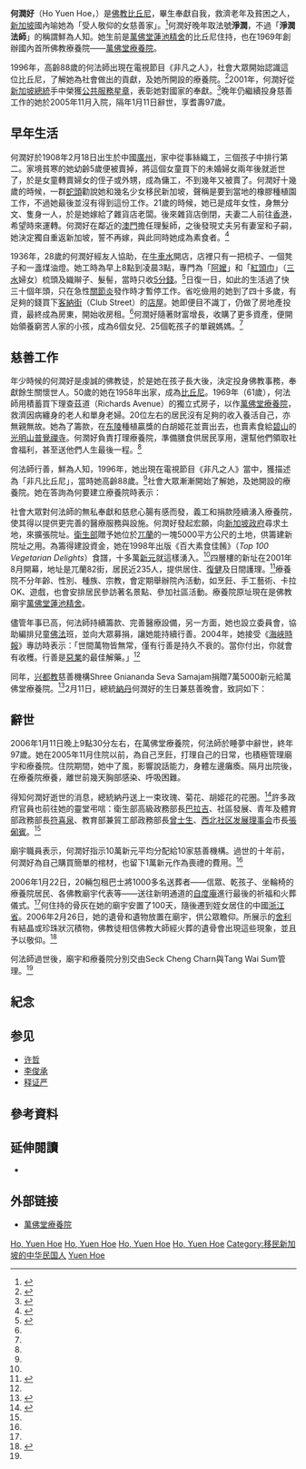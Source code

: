 {{Infobox Buddhist
| 圖像            = 
| 圖像大小        = 
| 圖像說明        = 
| 姓名            = 何潤好
| 法號            = 淨潤
| birth_date      ={{Birth date|1908|2|18|df=y}}
| birth_place     = {{QING|廣東省}}[[廣州府|廣州府]]
| death_date      ={{Death date and age|2006|1|11|1908|2|18|df=y}}
| death_place     = {{SIN}}[[兀蘭|兀蘭]]
| 國籍            = {{SIN}}
| 宗派            = [[大乘佛教|大乘佛教]]、[[禅宗|禅宗]]
| 頭銜            = [[比丘尼|比丘尼]]
| 修行法門        = [[慈善|慈善]]
| 獎項            = 新加坡社会服务奖
}}
{{佛教}}
'''何潤好'''（Ho Yuen Hoe，{{bd|1908年|2月18日|2006年|1月11日}}）是[[佛教|佛教]][[比丘尼|比丘尼]]，畢生奉獻自我，救濟老年及貧困之人，[[新加坡|新加坡]]國內喻她為「受人敬仰的女慈善家」。<ref>{{cite news | title = Headliners: Venerable Ho Yuen Hoe — Singapore's grand dame of charity | date = 15 January 2006 | publisher = The Straits Times}}</ref>何潤好晚年取法號'''淨潤'''，不過「'''淨潤法師'''」的稱謂鮮為人知。她生前是[[萬佛堂蓮池精舍|萬佛堂蓮池精舍]]的比丘尼住持，也在1969年創辦國內首所佛教療養院——[[萬佛堂療養院|萬佛堂療養院]]。

1996年，高齡88歲的何法師出現在電視節目《非凡之人》，社會大眾開始認識這位比丘尼，了解她為社會做出的貢獻，及她所開設的療養院。<ref name="MFT">{{cite web | url = http://www.mft.org.sg/ourfounder.asp | title = Our Founder—A Tribute | accessdate = 26 September 2007 | publisher = Man Fut Tong Nursing Home | archiveurl = https://web.archive.org/web/20070826195005/http://www.mft.org.sg/ourfounder.asp | archivedate = 2007-08-26 | dead-url = no }}</ref>2001年，何潤好從[[新加坡總統|新加坡總統]]手中榮獲[[公共服務星章|公共服務星章]]，表彰她對國家的奉獻。<ref name="Tania">{{cite news |last=Wong Kim Hoh, Tania Tan |title=Abbess who devoted her life to charity dies |publisher=The Straits Times|date=13 January 2006}}</ref>晚年仍繼續投身慈善工作的她於2005年11月入院，隔年1月11日辭世，享耆壽97歲。

==早年生活==
何潤好於1908年2月18日出生於中國[[廣州|廣州]]，家中從事絲織工，三個孩子中排行第二。家境貧寒的她幼齡5歲便被賣掉，將這個女童買下的未婚婦女兩年後就逝世了，於是女童轉賣婦女的侄子或外甥，成為傭工，不到幾年又被賣了。何潤好十幾歲的時候，一群[[蛇頭|蛇頭]]勸說她和幾名少女移民新加坡，聲稱是要到當地的橡膠種植園工作，不過她最後並沒有得到這份工作。21歲的時候，她已是成年女性，身無分文、隻身一人，於是她嫁給了雜貨店老闆。後來雜貨店倒閉，夫妻二人前往[[香港|香港]]，希望時來運轉。何潤好在鄰近的[[澳門|澳門]]擔任理髮師，之後發現丈夫另有妻室和子嗣，她決定獨自重返新加坡，誓不再嫁，與此同時她成為素食者。<ref name="Wong">{{cite book | last = Wong | first = Kim Hoh | title = A Life Less Ordinary—The Grace of An Earth Angel | publisher = Singapore: Marshall Cavendish | year = 2005 | isbn = 981-261-206-8 | pages= 16–18 }}</ref>

1936年，28歲的何潤好經友人協助，在[[牛車水|牛車水]]開店，店裡只有一把梳子、一個凳子和一盞煤油燈。她工時為早上8點到凌晨3點，專門為「[[阿嬤|阿嬤]]」和「[[紅頭巾|紅頭巾]]」（[[三水区|三水]]婦女）梳頭及織辮子、髮髻，當時只收[[叻币|5分錢]]。<ref name="Wong2">{{cite news | last = Wong | first = Kim Hoh | title = Faith, hope and charity | publisher = [[The_Straits_Times|The Straits Times]] | pages = | date = 29 February 2004 }}</ref>日復一日，如此的生活過了快三十個年頭，只在急性[[關節炎|關節炎]]發作時才暫停工作。省吃儉用的她到了四十多歲，有足夠的錢買下[[客納街|客納街]]（Club Street）的[[店屋|店屋]]。她即便目不識丁，仍做了房地產投資，最終成為房東，開始收房租。<ref name="Wong2"/>何潤好隨著財富增長，收購了更多資產，便開始領養窮苦人家的小孩，成為6個女兒、25個乾孩子的單親媽媽。<ref name="Wong2"/>

==慈善工作==
年少時候的何潤好是虔誠的佛教徒，於是她在孩子長大後，決定投身佛教事務，奉獻餘生關懷世人。50歲的她在1958年出家，成為[[比丘尼|比丘尼]]。1969年（61歲），何法師用積蓄買下理查茲道（Richards Avenue）的獨立式房子，以作[[萬佛堂療養院|萬佛堂療養院]]，救濟因病纏身的老人和單身老婦。20位左右的居民沒有足夠的收入養活自己，亦無親無故。她為了籌款，在[[东陵|东陵]]種植贏獎的白胡姬花並賣出去，也賣素食給[[碧山|碧山]]的[[光明山普覺禪寺|光明山普覺禪寺]]。何潤好負責打理療養院，準備膳食供居民享用，還幫他們領取社會福利，甚至送他們人生最後一程。<ref name="Wong"/>

何法師行善，鮮為人知，1996年，她出現在電視節目《非凡之人》當中，獲描述為「非凡比丘尼」，當時她高齡88歲。<ref name="MFT"/>社會大眾漸漸開始了解她，及她開設的療養院。她在答詢為何要建立療養院時表示：

{{blockquote|我曾經在一些療養院裡協助餵食老人家，看到他們面色黯淡，令我心酸。有位老人家告訴我，他們都是「直」著進療養院，「橫」著出來。我或許不識幾個字，但是我想回饋社會，我可不想就坐著等死。<ref name="Wong"/>}}

社會大眾對何法師的無私奉獻和慈悲心腸有感而發，義工和捐款陸續湧入療養院，使其得以提供更完善的醫療服務與設施。何潤好發起宏願，向[[新加坡政府|新加坡政府]]尋求土地，來擴張院址。[[新加坡卫生部|衛生部]]贈予她位於[[兀蘭|兀蘭]]的一塊5000平方公尺的土地，供籌建新院址之用。為籌得建設資金，她在1998年出版《百大素食佳餚》（''Top 100 Vegetarian Delights''）食譜，十多萬[[新元|新元]]就這樣湧入。<ref name="Wong"/>四層樓的新址在2001年8月開幕，地址是兀蘭82街，居民近235人，提供居住、[[復健|復健]]及日間護理。<ref>{{cite web |url=http://www.mft.org.sg/ourresidents.asp |title=Our Residents |accessdate=26 September 2007 |publisher=Man Fut Tong Nursing Home |archiveurl=https://web.archive.org/web/20070826195053/http://www.mft.org.sg/ourresidents.asp |archivedate=2007-08-26 |dead-url=no }}</ref>療養院不分年齡、性別、種族、宗教，會定期舉辦院內活動，如烹飪、手工藝術、卡拉OK、遊戲，也會安排居民參訪著名景點、參加社區活動。療養院原址現在是佛教廟宇[[萬佛堂蓮池精舍|萬佛堂蓮池精舍]]。

儘管年事已高，何法師持續籌款、完善醫療設備，另一方面，她也設立委員會，協助編排兒童[[佛法|佛法]]班，並向大眾募捐，讓她能持續行善。2004年，她接受《[[海峽時報|海峽時報]]》專訪時表示：「世間萬物皆無常，僅有行善是持久不衰的。當你付出，你就會有收穫。行善是[[業_(佛教)|惡業]]的最佳解藥。」<ref name="Wong"/>

同年，[[兴都教|兴都教]]慈善機構Shree Gniananda Seva Samajam捐贈7萬5000新元給萬佛堂療養院。<ref>{{cite news |title=In Short—Charity Donates $75,000 To Home |publisher=[[The_Straits_Times|The Straits Times]] |date=27 September 2004}}</ref>2月11日，總統[[納丹|納丹]]何潤好的生日兼慈善晚會，致詞如下：

{{blockquote|本次萬佛堂療養院慈善晚會活動為何潤好法師的96歲[[農曆|農曆]]生日。這場晚會也反映何法師多年來照顧老弱病殘，不分種族、言語、宗教。回顧著何法師這些年建立起的慈善事業，不愧是老幼國人的最強榜樣⋯⋯我和夫人祝何法師生日快樂、健康喜樂，也要感謝她對社區的寶貴貢獻。我們也祝萬佛堂療養院在服務病弱老人的事業上諸事順利。<ref>{{cite web |last=Nathan |first=S. R. |url=http://www.mft.org.sg/presidentmessage.asp |title=President's Message to Ven Ho Yuen Hoe |archiveurl=https://web.archive.org/web/20090105174645/http://www.mft.org.sg/presidentmessage.asp |archivedate=2009-01-05 |deadurl=yes |accessdate=24 April 2012 |publisher=Man Fut Tong Nursing Home }}</ref> }}

==辭世==
2006年1月11日晚上9點30分左右，在萬佛堂療養院，何法師於睡夢中辭世，終年97歲。她在2005年11月住院以前，為自己烹飪，打理自己的日常，也積極管理廟宇和療養院。住院期間，她中了風，影響說話能力，身體左邊癱瘓。隔月出院後，在療養院療養，離世前幾天胸部感染、呼吸困難。

得知何潤好逝世的消息，總統納丹送上一束玫瑰、菊花、胡姬花的花圈。<ref name="Yap">{{cite news | last = Yap | first = Su-Yin | title = Tearful send-off for grand dame of charity | date = 23 January 2006 | publisher = [[The_Straits_Times|The Straits Times]] }}</ref>許多政府官員也前往她的靈堂弔唁：衛生部高級政務部長[[巴拉吉|巴拉吉]]、社區發展、青年及體育部政務部長[[符喜泉|符喜泉]]、教育部兼貿工部政務部長[[曾士生|曾士生]]、[[西北社区发展理事会|西北社区发展理事会]]市長[[張俰賓|張俰賓]]。<ref name="Yap"/>

廟宇職員表示，何潤好指示10萬新元平均分配給10家慈善機構。過世的十年前，何潤好為自己購買簡單的棺材，也留下1萬新元作為喪禮的費用。<ref name="Yap"/>

2006年1月22日，20輛包租巴士將1000多名送葬者——信眾、乾孩子、坐輪椅的療養院居民、各佛教廟宇代表等——送往新明通道的[[自度庵|自度庵]]進行最後的祈福和火葬儀式。<ref name="Yap"/>何住持的骨灰在她的廟宇安置了100天，隨後遷到姪女居住的中國[[浙江省|浙江省]]。2006年2月26日，她的遺骨和遺物放置在廟宇，供公眾瞻仰。所展示的[[舍利|舍利]]有結晶或珍珠狀沉積物，佛教徒相信佛教大師經火葬的遺骨會出現這些現象，並且予以敬仰。<ref>{{cite news |title=Remains of late abbess on display |date=24 February 2006 |publisher=The Straits Times}}</ref>

何法師過世後，廟宇和療養院分別交由Seck Cheng Charn與Tang Wai Sum管理。<ref name="Yap"/>

==紀念==

==参见==
*[[许哲|许哲]]
*[[李俊承|李俊承]]
*[[释证严|释证严]]

==參考資料==
{{reflist|2}}

==延伸閱讀==
* {{cite book | last = Rajan | first = Dr Uma | title = A Life For Others | publisher = Singapore: Man Fut Tong | year = 2007 | isbn =  }}

==外部链接==
*[http://www.mft.org.sg 萬佛堂療養院] {{Wayback|url=http://www.mft.org.sg/ |date=20201002195419 }}

[[Category:廣州人|Ho, Yuen Hoe]]
[[Category:佛教出家女眾|Ho, Yuen Hoe]]
[[Category:新加坡佛教出家众|Ho, Yuen Hoe]]
[[Category:新加坡慈善家|Ho, Yuen Hoe]]
[[Category:移民新加坡的中华民国人|Category:移民新加坡的中华民国人]]
[[Category:何姓|Yuen Hoe]]